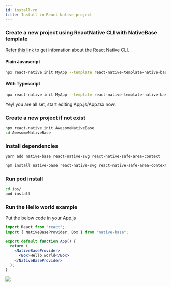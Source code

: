 ```yaml
---
id: install-rn
title: Install in React Native project
---
```



### Create a new project using ReactNative CLI with NativeBase template

[Refer this link](https://github.com/react-native-community/cli#about) to get infomation about the React Native CLI.

<h4 style={{marginTop:"40px"}} className="mt-8 font-mono">Plain Javascript</h4>
<div style={{maxWidth:"750px"}}>

```bash
npx react-native init MyApp --template react-native-template-native-base
```

</div>

<h4 className="mt-8 font-mono">With Typescript</h4>
<div style={{maxWidth:"750px"}}>

```bash
npx react-native init MyApp --template react-native-template-native-base-typescript
```

</div>

Yey! you are all set, start editing App.js/App.tsx now.

### Create a new project if not exist

```bash
npx react-native init AwesomeNativeBase
cd AwesomeNativeBase
```

### Install dependencies

```bash
yarn add native-base react-native-svg react-native-safe-area-context
```

```bash
npm install native-base react-native-svg react-native-safe-area-context
```

### Run pod install

```bash
cd ios/
pod install
```

### Run the Hello world example

Put the below code in your App.js

```jsx
import React from "react";
import { NativeBaseProvider, Box } from "native-base";

export default function App() {
  return (
    <NativeBaseProvider>
      <Box>Hello world</Box>
    </NativeBaseProvider>
  );
}
```

<div style={{ textAlign: "center" }}>
  <img src="/img/minion.gif" />
</div>

<div className="tailwind">
  <div className="mt-4 mb-8">
    <div className="row pl-0 ml-0">
      <TileLink
        title="Customize NativeBaseProvider"
        url="setup-provider"
        description="NativeBaseProvider provides theme throughout your application"
        className="bg-blueGray-600 mt-2"
      />
      <TileLink
        title="Theme"
        url="default-theme"
        description="Read more about the default NativeBase theme and how to override it"
        className="bg-blueGray-600  mt-2"
      />
    </div>
    <div className="row mt-2 pl-0 ml-0">
      <TileLink
        title="Utility props"
        url="utility-props"
        description="Shorthands of commonly used styling props which maps with the provided theme"
        className="bg-blueGray-600"
      />
    </div>
  </div>
</div>
